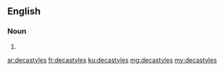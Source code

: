 ==English==

===Noun===
{{head|en}}

# {{plural of|decastyle}}

[[ar:decastyles]]
[[fr:decastyles]]
[[ku:decastyles]]
[[mg:decastyles]]
[[my:decastyles]]